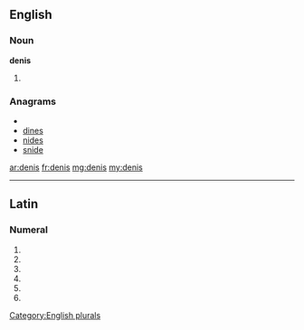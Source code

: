 ==English==

===Noun===
'''denis'''

# {{plural of|[[deni]]}}

===Anagrams===
* {{alphagram|deins}}
* [[dines#English|dines]]
* [[nides#English|nides]]
* [[snide#English|snide]]


[[Category:English plurals]]

[[ar:denis]]
[[fr:denis]]
[[mg:denis]]
[[my:denis]]

----
==Latin==

===Numeral===
{{la-num-form|denīs}}

# {{inflection of|deni|denī|dat|m|p|lang=la}}
# {{inflection of|deni|denī|dat|f|p|lang=la}}
# {{inflection of|deni|denī|dat|n|p|lang=la}}
# {{inflection of|deni|denī|abl|m|p|lang=la}}
# {{inflection of|deni|denī|abl|n|p|lang=la}}
# {{inflection of|deni|denī|abl|f|p|lang=la}}
{{count page|[[Wiktionary:Page count]]}}
{{rfc-auto}}